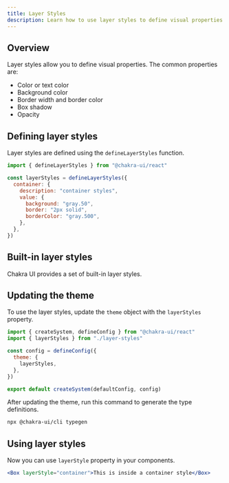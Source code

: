 ```yaml
---
title: Layer Styles
description: Learn how to use layer styles to define visual properties.
---
```


## Overview

Layer styles allow you to define visual properties. The common properties are:

- Color or text color
- Background color
- Border width and border color
- Box shadow
- Opacity

## Defining layer styles

Layer styles are defined using the `defineLayerStyles` function.

```js title="layer-styles.ts"
import { defineLayerStyles } from "@chakra-ui/react"

const layerStyles = defineLayerStyles({
  container: {
    description: "container styles",
    value: {
      background: "gray.50",
      border: "2px solid",
      borderColor: "gray.500",
    },
  },
})
```

## Built-in layer styles

Chakra UI provides a set of built-in layer styles.

<ExamplePreview name="tokens/layer-style" />

## Updating the theme

To use the layer styles, update the `theme` object with the `layerStyles`
property.

```js title="theme.ts"
import { createSystem, defineConfig } from "@chakra-ui/react"
import { layerStyles } from "./layer-styles"

const config = defineConfig({
  theme: {
    layerStyles,
  },
})

export default createSystem(defaultConfig, config)
```

After updating the theme, run this command to generate the type definitions.

```bash
npx @chakra-ui/cli typegen
```

## Using layer styles

Now you can use `layerStyle` property in your components.

```jsx
<Box layerStyle="container">This is inside a container style</Box>
```
